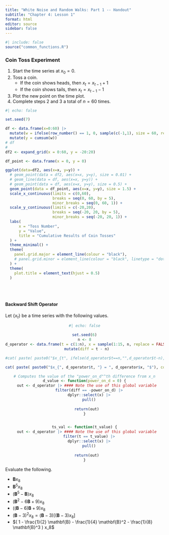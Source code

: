 ```yaml
---
title: "White Noise and Random Walks: Part 1 -- Handout"
subtitle: "Chapter 4: Lesson 1"
format: html
editor: source
sidebar: false
---
```


```r
#| include: false
source("common_functions.R")
```

```{=html}
<script type="text/javascript">
 function showhide(id) {
    var e = document.getElementById(id);
    e.style.display = (e.style.display == 'block') ? 'none' : 'block';
 }
 
 function openTab(evt, tabName) {
    var i, tabcontent, tablinks;
    tabcontent = document.getElementsByClassName("tabcontent");
    for (i = 0; i < tabcontent.length; i++) {
        tabcontent[i].style.display = "none";
    }
    tablinks = document.getElementsByClassName("tablinks");
    for (i = 0; i < tablinks.length; i++) {
        tablinks[i].className = tablinks[i].className.replace(" active", "");
    }
    document.getElementById(tabName).style.display = "block";
    evt.currentTarget.className += " active";
 }    
</script>
```

### Coin Toss Experiment

::: {.callout-tip appearance="minimal"}


1.  Start the time series at $x_0 = 0$.
2.  Toss a coin. 
    -   If the coin shows heads, then $x_t = x_{t-1}+1$
    -   If the coin shows tails, then $x_t = x_{t-1}-1$
3.  Plot the new point on the time plot.
4.  Complete steps 2 and 3 a total of $n=60$ times.


```r
#| echo: false

set.seed(7)

df <- data.frame(x=0:60) |>
  mutate(w = ifelse(row_number() == 1, 0, sample(c(-1,1), size = 60, replace = TRUE))) |>
  mutate(y = cumsum(w))
# df  
# 
df2 <- expand_grid(x = 0:60, y = -20:20)

df_point <- data.frame(x = 0, y = 0)

ggplot(data=df2, aes(x=x, y=y)) +
  # geom_point(data = df2, aes(x=x, y=y), size = 0.01) +
  # geom_line(data = df, aes(x=x, y=y)) +
  # geom_point(data = df, aes(x=x, y=y), size = 0.5) +
  geom_point(data = df_point, aes(x=x, y=y), size = 1.5) +
  scale_x_continuous(limits = c(0,60),
                     breaks = seq(0, 60, by = 5),
                     minor_breaks = seq(0, 60, 1)) +
  scale_y_continuous(limits = c(-20,20),
                     breaks = seq(-20, 20, by = 5),
                     minor_breaks = seq(-20, 20, 1)) +
  labs(
      x = "Toss Number",
      y = "Value",
      title = "Cumulative Results of Coin Tosses"
  ) +
  theme_minimal() +
  theme(
    panel.grid.major = element_line(colour = "black"),
    # panel.grid.minor = element_line(colour = "black", linetype = "dotted", linewidth = 0.5)
  ) +
  theme(
    plot.title = element_text(hjust = 0.5)
  )
```


:::



<br>
<br>


#### Backward Shift Operator

Let $\{x_t\}$ be a time series with the following values. 

<center>
```r
#| echo: false

set.seed(6)
n <- 8
d_operator <- data.frame(t = c(1:n), x = sample(1:15, n, replace = FALSE)) |>
  mutate(diff = t - n)

#cat( paste( paste0("$x_{t", ifelse(d_operator$t==n,"",d_operator$t-n), "} = ", d_operator$x, "$"), collapse = ",$~$ " ) ) 

cat( paste( paste0("$x_{", d_operator$t, "} = ", d_operator$x, "$"), collapse = ",$~$ " ) ) 

# Computes the value of the "power_on_d"^th difference from x_n
d_value <- function(power_on_d = 0) {
  out <- d_operator |> #### Note the use of this global variable
    filter(diff == -power_on_d) |>
    dplyr::select(x) |>
    pull()
  
  return(out)
}


ts_val <- function(t_value) {
  out <- d_operator |> #### Note the use of this global variable
    filter(t == t_value) |>
    dplyr::select(x) |>
    pull()
  
  return(out)
}
```
</center>
Evaluate the following. 

-   $\mathbf{B} x_8$
-   $\mathbf{B}^5 x_8$
-   $(\mathbf{B}^5 - \mathbf{B} ) x_8$
-   $( \mathbf{B}^2 - 6 \mathbf{B} + 9 ) x_8$
-   $( (\mathbf{B} - 6 )\mathbf{B} + 9 ) x_8$
-   $( \mathbf{B} - 3 )^2 x_8 =  ( \mathbf{B} - 3 ) \left[ ( \mathbf{B} - 3 ) x_8 \right]$
-   $( 1 - \frac{1}{2} \mathbf{B} - \frac{1}{4} \mathbf{B}^2 - \frac{1}{8} \mathbf{B}^3 ) x_8$

